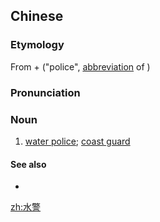 ==Chinese==
{{zh-forms}}

===Etymology===
From {{zh-l|水|water}} + {{zh-l|警}} ("police", [[abbreviation]] of {{zh-l|警察}})

===Pronunciation===
{{zh-pron
|m=shuǐjǐng
|c=seoi2 ging2
|cat=n
}}

===Noun===
{{zh-noun}}

# [[water police]]; [[coast guard]]

====See also====
* {{zh-l|警察}}

[[zh:水警]]